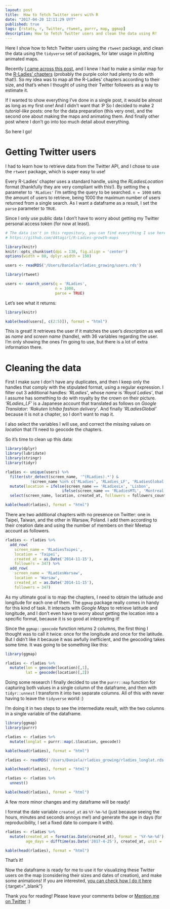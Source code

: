 ```yaml
---
layout: post
title:  How to fetch Twitter users with R
date: "2017-04-20 12:11:29 UYT"
published: true
tags: [rstats, r, Twitter, rtweet, purrr, map, ggmap]
description: How to fetch Twitter users and clean the data using R!
---
```

Here I show how to fetch Twitter users using the `rtweet` package, and clean the data using the `tidyverse` set of packages, for later usage in plotting animated maps.  

<!--more-->

Recently [I came across this post](http://spatial.ly/2017/03/mapping-5000-years-of-city-growth/), and I knew I had to make a similar map for the [R-Ladies' chapters](http://rladies.org/) (probably the purple color had plenty to do with that!). So my idea was to map all the R-Ladies' chapters according to their size, and that's when I thought of using their Twitter followers as a way to estimate it. 

If I wanted to show everything I've done in a single post, it would be almost as long as my first one! And I didn't want that :P So I decided to make 2 _tutorial-like_ posts: one for the data preparation (this very one), and the second one about making the maps and animating them. And finally other post where I don't go into too much detail about everything.

So here I go!

# Getting Twitter users

I had to learn how to retrieve data from the Twitter API, and I chose to use the `rtweet` package, which is super easy to use! 

Every R-Ladies' chapter uses a standard handle, using the *RLadiesLocation* format (thankfully they are very compliant with this!). By setting the `q` parameter to `'RLadies'` I'm setting the query to be searched. `n = 1000` sets the amount of users to retrieve, being 1000 the maximum number of users returned from a single search. As I want a dataframe as a result, I set the `parse` parameter to `TRUE`.

Since I only use public data I don't have to worry about getting my Twitter personal access token (for now at least).

```r
# The data isn't in this repository, you can find everything I use here:
# https://github.com/d4tagirl/R-Ladies-growth-maps

library(knitr)
knitr::opts_chunk$set(dpi = 130, fig.align = 'center')
options(width = 80, dplyr.width = 150)

users <- readRDS('/Users/Daniela/rladies_growing/users.rds')
```

```r
library(rtweet)

users <- search_users(q = 'RLadies',
                      n = 1000,
                      parse = TRUE)
```

Let's see what it returns:

```r
library(knitr)

kable(head(users[, c(2:5)]), format = "html")
```

This is great! It retrieves the user if it matches the user's _description_ as well as _name_ and _screen name_ (handle), with 36 variables regarding the user. I'm only showing the ones I'm going to use, but there is a lot of extra information there.

# Cleaning the data

First I make sure I don't have any duplicates, and then I keep only the handles that comply with the stipulated format, using a regular expression. I filter out 3 additional handles: _'RLadies'_, whose _name_ is _'Royal Ladies'_, that I assume has something to do with royalty by the crown on their picture. _'RLadies\_LF'_ is a Japanese account that translated as follows on _Google Translator_: _'Rakuten Ichiba fashion delivery'_. And finally _'RLadiesGlobal'_ because it is not a chapter, so I don't want to map it. 

I also select the variables I will use, and correct the missing values on _location_ that I'll need to geocode the chapters. 

So it's time to clean up this data:

```r
library(dplyr)
library(lubridate)
library(stringr)
library(tidyr)

rladies <- unique(users) %>%
  filter(str_detect(screen_name, '^(RLadies).*') & 
           !screen_name %in% c('RLadies', 'RLadies_LF', 'RLadiesGlobal')) %>% 
  mutate(location = ifelse(screen_name == 'RLadiesLx', 'Lisbon',
                         ifelse(screen_name == 'RLadiesMTL', 'Montreal', location))) %>%
  select(screen_name, location, created_at, followers = followers_count)

kable(head(rladies), format = "html")         
```

There are two additional chapters with no presence on Twitter: one in Taipei, Taiwan, and the other in Warsaw, Poland. I add them according to their creation date and using the number of members on their Meetup account as followers.

```r

rladies <- rladies %>% 
  add_row(      
    screen_name = 'RLadiesTaipei',
    location = 'Taipei',
    created_at = as.Date('2014-11-15'),
    followers = 347) %>% 
  add_row(      
    screen_name = 'RLadiesWarsaw',
    location = 'Warsaw',
    created_at = as.Date('2014-11-15'),
    followers = 347)

```

As my ultimate goal is to map the chapters, I need to obtain the latitude and longitude for each one of them. The `ggmap` package really comes in handy for this kind of task. It interacts with _Google Maps_ to retrieve latitude and longitude, and I don't even have to worry about getting the location into a specific format, because it is so good at interpreting it! 

Since the `ggmap::geocode` function returns 2 columns, the first thing I thought was to call it twice: once for the longitude and once for the latitude. But I didn't like it because it was awfully inefficient, and the geocoding takes some time. It was going to be something like this:

```r
library(ggmap)

rladies <- rladies %>% 
  mutate(lon = geocode(location)[,1],
         lat = geocode(location)[,2])
```

Doing some research I finally decided to use the `purrr::map` function for capturing both values in a single column of the dataframe, and then with `tidyr::unnest` I transform it into two separate columns. All of this with never having to leave the `tidyverse` world :)

I'm doing it in two steps to see the intermediate result, with the two columns in a single variable of the dataframe.

```r

library(ggmap)
library(purrr)

rladies <- rladies %>% 
  mutate(longlat = purrr::map(.$location, geocode)) 

kable(head(rladies), format = "html")   
```

```r
rladies <- readRDS('/Users/Daniela/rladies_growing/rladies_longlat.rds')

kable(head(rladies), format = "html")   
```


```r
rladies <- rladies %>% 
  unnest() 

kable(head(rladies), format = "html")         
```

A few more minor changes and my dataframe will be ready! 

I format the date variable `created_at` as `%Y-%m-%d` (just because seeing the hours, minutes and seconds annoys me!) and generate the age in days (for reproducibility, I set a fixed date to compare it with).

```r
rladies <- rladies %>% 
  mutate(created_at = format(as.Date(created_at), format = '%Y-%m-%d'),
         age_days = difftime(as.Date('2017-4-25'), created_at, unit = 'days'))

kable(head(rladies), format = "html") 
```

That's it!

Now the dataframe is ready for me to use it for visualizing these Twitter users on the map (considering their sizes and dates of creation), and make some animations! If you are interested, [you can check how I do it here]() {:target="_blank"}

Thank you for reading! Please leave your comments below or [Mention me on Twitter](https://twitter.com/intent/tweet?user_id=114258616) :)
